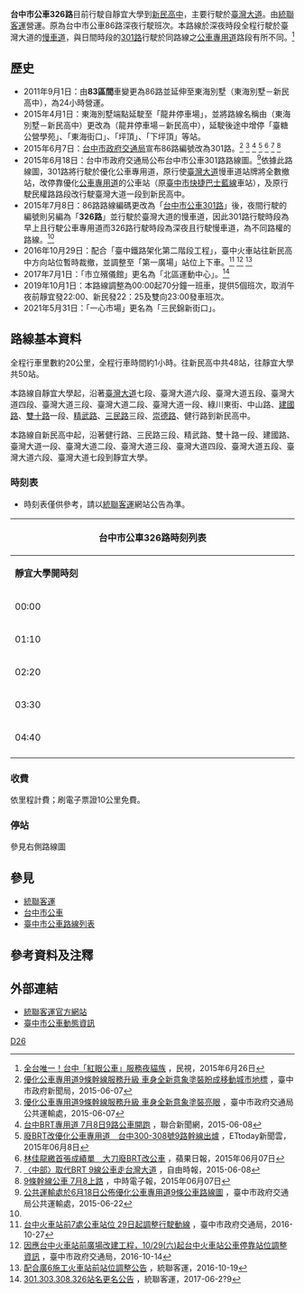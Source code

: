 {{Otheruses|subject=僅於深夜時段行駛'''臺灣大道慢車道'''的台中市公車326路 |other=相同起訖站、行駛專用道的路線|台中市公車301路}}
{{Infobox Bus Route
| image=[[File:Ubus_326R_741-U5.jpg|thumb]]
| number= 台中市公車326路
| operator= <!-- 注释出：[[File:Ubus_logo.jpg|150px]] -->
| garage=
| length= 20公里
| time= 約1小時
| start= 靜宜大學
| via= [[弘光科技大學|弘光科技大學]]<br>坪頂<br>[[東海別墅|東海別墅]]<br>[[臺中榮總|臺中榮總]]<br>[[東大附中|東大附中]]<br>[[統聯轉運站|統聯轉運站]]<br>[[朝馬|朝馬]]<br>[[新光三越|新光三越]]<br>[[臺中市政府|臺中市政府]]<br>[[國立自然科學博物館|科學博物館]]<br>[[中山醫院|中山醫院]]<br>[[臺中火車站|臺中火車站]]<br>干城<br>[[臺中公園|臺中公園]]<br>[[國立臺中科技大學|國立臺中科技大學]]<br>[[中友百貨|中友百貨]]
| end= [[新民高中|新民高中]]
| level= 00:00－隔日04:40
| level1=00:00－隔日04:40
| frequency= 70分鐘一班車
| Other_route=無
| vehicle= [[File:標誌(小)mark(S).jpg|25px]]全線部分低底盤無障礙公車<br>車輛配置<font color=#518234>'''一車雙機'''</font>
| Fare= 依里程計費
| compete=
| bgcolor= green
| fontcolor= white
}}

'''台中市公車326路'''目前行駛自靜宜大學到[[新民高中|新民高中]]，主要行駛於[[臺灣大道|臺灣大道]]。由[[統聯客運|統聯客運]]營運。原為台中市公車86路深夜行駛班次。本路線於深夜時段全程行駛於臺灣大道的[[摩托車道|慢車道]]，與日間時段的[[台中市公車301路|301路]]行駛於同路線之[[公車專用道|公車專用道]]路段有所不同。<ref name="#1">[https://tw.news.yahoo.com/%E5%85%A8%E5%8F%B0%E5%94%AF-%E5%8F%B0%E4%B8%AD-%E7%B4%85%E7%9C%BC%E5%85%AC%E8%BB%8A-%E6%9C%8D%E5%8B%99%E5%A4%9C%E8%B2%93%E6%97%8F-070204446.html 全台唯一！台中「紅眼公車」服務夜貓族] {{Wayback|url=https://tw.news.yahoo.com/%E5%85%A8%E5%8F%B0%E5%94%AF-%E5%8F%B0%E4%B8%AD-%E7%B4%85%E7%9C%BC%E5%85%AC%E8%BB%8A-%E6%9C%8D%E5%8B%99%E5%A4%9C%E8%B2%93%E6%97%8F-070204446.html |date=20200808010736 }}，民視，2015年6月26日</ref>

==歷史==
*2011年9月1日：由'''83區間'''車變更為86路並延伸至東海別墅（東海別墅－新民高中），為24小時營運。
*2015年4月1日：東海別墅端點延駛至「龍井停車場」，並將路線名稱由（東海別墅－新民高中）更改為（龍井停車場－新民高中），延駛後途中增停「臺糖公營學苑」、「東海街口」、「坪頂」、「下坪頂」等站。
*2015年6月7日：[[台中市政府交通局|台中市政府交通局]]宣布86路編號改為301路。<ref>[http://www.taichung.gov.tw/ct.asp?xItem=1457142&ctNode=712&mp=100010 優化公車專用道9條幹線服務升級 車身全新意象塗裝盼成移動城市地標] {{Wayback|url=http://www.taichung.gov.tw/ct.asp?xItem=1457142&ctNode=712&mp=100010 |date=20150924113442 }}，臺中市政府新聞局，2015-06-07</ref> <ref>[http://www.traffic.taichung.gov.tw/news/index-1.asp?Parser=9,4,20,,,,3866 優化公車專用道9條幹線服務升級 車身全新意象塗裝亮眼] {{Wayback|url=http://www.traffic.taichung.gov.tw/news/index-1.asp?Parser=9,4,20,,,,3866 |date=20150612003155 }}，臺中市政府交通局公共運輸處，2015-06-07</ref> <ref>[http://udn.com/news/story/7266/952011-%E5%8F%B0%E4%B8%ADBRT%E5%B0%88%E7%94%A8%E9%81%93---7%E6%9C%888%E6%97%A59%E8%B7%AF%E5%85%AC%E8%BB%8A%E9%96%8B%E8%B7%91 台中BRT專用道 7月8日9路公車開跑] {{Wayback|url=http://udn.com/news/story/7266/952011-%E5%8F%B0%E4%B8%ADBRT%E5%B0%88%E7%94%A8%E9%81%93---7%E6%9C%888%E6%97%A59%E8%B7%AF%E5%85%AC%E8%BB%8A%E9%96%8B%E8%B7%91 |date=20150610022629 }}，聯合新聞網，2015-06-08</ref> <ref>[http://www.ettoday.net/news/20150608/517712.htm 廢BRT改優化公車專用道　台中300-308號9路幹線出爐] {{Wayback|url=http://www.ettoday.net/news/20150608/517712.htm |date=20200811230140 }}，ETtoday新聞雲，2015年06月8日</ref> <ref>[http://www.appledaily.com.tw/realtimenews/article/life/20150607/624399/ 林佳龍繳首張成績單　大刀廢BRT改公車] {{Wayback|url=http://www.appledaily.com.tw/realtimenews/article/life/20150607/624399/ |date=20150924140510 }}，蘋果日報，2015年06月07日</ref> <ref>[http://news.ltn.com.tw/news/local/paper/887359 〈中部〉取代BRT 9線公車走台灣大道] {{Wayback|url=http://news.ltn.com.tw/news/local/paper/887359 |date=20200812222207 }}，自由時報，2015-06-08</ref> <ref>[http://www.chinatimes.com/newspapers/20150608000510-260107 9條幹線公車 7月8上路] {{Wayback|url=http://www.chinatimes.com/newspapers/20150608000510-260107 |date=20200504122244 }}，中時電子報，2015年06月07日</ref>
*2015年6月18日：台中市政府交通局公布台中市公車301路路線圖。<ref>[http://www.traffic.taichung.gov.tw/news/index-1.asp?Parser=9,4,20,,,,3897 公共運輸處於6月18日公佈優化公車專用道9條公車路線圖] {{Wayback|url=http://www.traffic.taichung.gov.tw/news/index-1.asp?Parser=9,4,20,,,,3897 |date=20150622153928 }}，臺中市政府交通局公共運輸處，2015-06-22</ref>依據此路線圖，301路將行駛於優化公車專用道，原行使[[臺灣大道|臺灣大道]]慢車道站牌將全數撤站，改停靠優化[[公車專用道|公車專用道]]的公車站（原[[臺中市快捷巴士藍線|臺中市快捷巴士藍線]]車站），及原行駛民權路路段改行駛臺灣大道一段到新民高中。
*2015年7月8日：86路路線編碼更改為「[[台中市公車301路|台中市公車301路]]」後，夜間行駛的編號則另編為「'''326路'''」並行駛於臺灣大道的慢車道，因此301路行駛時段為早上且行駛公車專用道而326路行駛時段為深夜且行駛慢車道，為不同路權的路線。<ref name="#1"/>
*2016年10月29日：配合「臺中鐵路架化第二階段工程」，臺中火車站往新民高中方向站位暫時裁撤，並調整至「第一廣場」站位上下車。<ref>[http://www.traffic.taichung.gov.tw/news/index-1.asp?Parser=9,4,20,,,,5931 台中火車站前7處公車站位 29日起調整行駛動線] {{Wayback|url=http://www.traffic.taichung.gov.tw/news/index-1.asp?Parser=9,4,20,,,,5931 |date=20200622135018 }}，臺中市政府交通局，2016-10-27</ref> <ref>[http://www.traffic.taichung.gov.tw/news/index-1.asp?Parser=9,4,20,,,,5891 因應台中火車站前廣場改建工程，10/29(六)起台中火車站公車停靠站位調整資訊] {{Wayback|url=http://www.traffic.taichung.gov.tw/news/index-1.asp?Parser=9,4,20,,,,5891 |date=20200927145159 }}，臺中市政府交通局，2016-10-14</ref> <ref>[http://www.ubus.com.tw/upload/citybusmap/Temp/1051019-1051118%20配合廣6施工火車站前站位調整公告.jpg 配合廣6施工火車站前站位調整公告] {{Wayback|url=http://www.ubus.com.tw/upload/citybusmap/Temp/1051019-1051118%20%E9%85%8D%E5%90%88%E5%BB%A36%E6%96%BD%E5%B7%A5%E7%81%AB%E8%BB%8A%E7%AB%99%E5%89%8D%E7%AB%99%E4%BD%8D%E8%AA%BF%E6%95%B4%E5%85%AC%E5%91%8A.jpg |date=20170111081732 }}，統聯客運，2016-10-19</ref>
*2017年7月1日：「市立殯儀館」更名為「北區運動中心」。<ref>[http://www.ubus.com.tw/upload/citybusmap/Temp/1060629-1060731_301.303.308.326站名更名公告.jpeg 301.303.308.326站名更名公告] {{Wayback|url=http://www.ubus.com.tw/upload/citybusmap/Temp/1060629-1060731_301.303.308.326%E7%AB%99%E5%90%8D%E6%9B%B4%E5%90%8D%E5%85%AC%E5%91%8A.jpeg |date=20190502155725 }}，統聯客運，2017-06-2?9</ref>
*2019年10月1日：本路線調整為00:00起70分鐘一班車，提供5個班次，取消午夜前靜宜發22:00、新民發22：25及雙向23:00發車班次。
*2021年5月31日：「一心市場」更名為「三民錦新街口」。

==路線基本資料==
全程行車里數約20公里，全程行車時間約1小時。往新民高中共48站，往靜宜大學共50站。

本路線自靜宜大學起，沿著[[臺灣大道|臺灣大道]]七段、臺灣大道六段、臺灣大道五段、臺灣大道四段、臺灣大道三段、臺灣大道二段、臺灣大道一段、綠川東街、中山路、[[建國路|建國路]]、[[雙十路|雙十路]]一段、[[精武路|精武路]]、[[三民路_(台中市區)|三民路]]三段、[[崇德路|崇德路]]、健行路到新民高中。

本路線自新民高中起，沿著健行路、三民路三段、精武路、雙十路一段、建國路、臺灣大道一段、臺灣大道二段、臺灣大道三段、臺灣大道四段、臺灣大道五段、臺灣大道六段、臺灣大道七段到靜宜大學。

===時刻表===
*時刻表僅供參考，請以[[統聯客運|統聯客運]]網站公告為準。
{| class="wikitable collapsible collapsed" style="width:50%;text-align:center"
|-style="text-align:center;"
! colspan="4" style="text-align:center" | 台中市公車326路時刻列表
|-style="background:green; color:snow"
|style="width:10%"|'''靜宜大學開時刻'''||style="width:14%"|'''靜宜大學開備註''' ||style="width:11%"|'''新民高中開時刻'''||style="width:15%"|'''新民高中開備註'''
|-
| 00:00 || - || 00:00 || -
|-
| 01:10 || - || 01:10 || -
|-
| 02:20 || - || 02:20 || -
|-
| 03:30 || - || 03:30 || -
|-
| 04:40 || - || 04:40 || -
|-
|}

===收費===
依里程計費；刷電子票證10公里免費。

===停站===
參見右側路線圖
{{BS-map
|title=台中市公車326路站牌
|legend=0
|lua=1
|collapse=
|map=
KBHFa~~'''靜宜大學'''
BHF~~下晉江
BHF~~晉江里
BHF~~弘光科技大學
BHF~~頂六路
BHF~~祿清宮
BHF~~-{后}-厝仔
BHF~~下坪頂
BHF~~坪頂 
BHF~~東海街口
BHF~~臺糖公營學苑
BHF~~東海別墅
BHF~~臺中精機
BHF~~臺中榮總（臺灣大道）
BHF~~東大附中
BHF~~普濟寺
BHF~~臺灣大道玉門路口
BHF~~臺中捐血中心
BHF~~中港澄清醫院
BHF~~中港新城
BHF~~統聯轉運站
BHF~~福安里（臺灣大道）
BHF~~朝馬（臺灣大道）
BHF~~秋紅谷（朝陽橋）
BHF~~教師新村
BHF~~新光三越
BHF~~臺中市政府
BHF~~[[市政府站_(台中捷運)|捷運市政府站（臺灣大道）]]
BHF~~何厝（臺灣大道）
BHF~~頂何厝（臺灣大道）
BHF~~忠明國小
BHF~~科學博物館（臺灣大道）
BHF~~中正國小
BHF~~臺灣大道民權路口
BHF~~茄苳腳
BHF~~臺灣大道原子街口
BHF~~臺灣大道中華路口
BHF(R)f~~仁愛醫院
BHF~~第二市場（臺灣大道）
BHF~~彰化銀行（臺灣大道）
BHF~~第一廣場
BS2+l\BS2+r
STR\BHF(L)g~~[[File:ROC_Taiwan_Railways_Administration_Logo.svg|20px]][[臺中車站|臺中車站（台灣大道）]]
BS2l\BS2r
BHF~~干城站
BHF~~臺中公園（雙十路）
BHF~~中興堂
BHF~~國立臺中科技大學
BHF~~中友百貨
BS2+l\BS2+r
STR\BHF(L)g~~ 三民錦新街口
北區運動中心! !BHF(R)f\BHF(L)g~~新民高中（三民路）
STR\BHF(L)g~~寶覺寺
BS2l\BS2r
KBHFe~~'''新民高中（健行路）'''
}}

==參見==
*[[統聯客運|統聯客運]]
*[[台中市公車|台中市公車]]
*[[臺中市公車路線列表|臺中市公車路線列表]]

==參考資料及注釋==
<div class="references-2column">
<references />
</div>

==外部連結==
*[http://www.ubus.com.tw/ 統聯客運官方網站] {{Wayback|url=http://www.ubus.com.tw/ |date=20130602024346 }} 
*[http://citybus.taichung.gov.tw/ebus/ 臺中市公車動態資訊] {{Wayback|url=http://citybus.taichung.gov.tw/ebus/ |date=20140412110242 }} 

{{臺中市市區公車}}

[[Category:台中市公車路線|D26]]